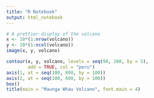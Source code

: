 ```yaml
---
title: "R Notebook"
output: html_notebook
---
```


```r
# A prettier display of the volcano
x <- 10*(1:nrow(volcano))
y <- 10*(1:ncol(volcano))
image(x, y, volcano)

contour(x, y, volcano, levels = seq(90, 200, by = 5),
        add = TRUE, col = "peru")
axis(1, at = seq(100, 800, by = 100))
axis(2, at = seq(100, 600, by = 100))
box()
title(main = "Maunga Whau Volcano", font.main = 4)
```

